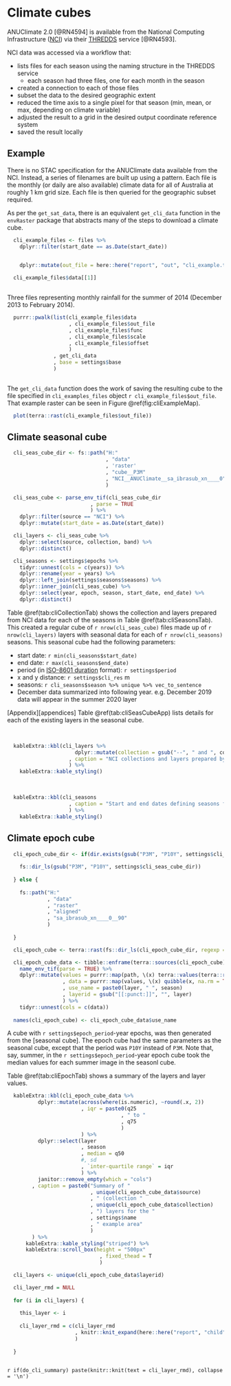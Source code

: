 
# Climate cubes

ANUClimate 2.0 [@RN4594] is available from the National Computing Infrastructure ([NCI](https://nci.org.au/)) via their [THREDDS](https://docs.unidata.ucar.edu/tds/4.6/adminguide/) service [@RN4593].

NCI data was accessed via a workflow that:

* lists files for each season using the naming structure in the THREDDS service
    + each season had three files, one for each month in the season
* created a connection to each of those files
* subset the data to the desired geographic extent
* reduced the time axis to a single pixel for that season (min, mean, or max, depending on climate variable)
* adjusted the result to a grid in the desired output coordinate reference system
* saved the result locally

## Example

There is no STAC specification for the ANUClimate data available from the NCI. Instead, a series of filenames are built up using a pattern. Each file is the monthly (or daily are also available) climate data for all of Australia at roughly 1 km grid size. Each file is then queried for the geographic subset required.

As per the `get_sat_data`, there is an equivalent `get_cli_data` function in the `envRaster` package that abstracts many of the steps to download a climate cube.

```r

  cli_example_files <- files %>%
    dplyr::filter(start_date == as.Date(start_date))


    dplyr::mutate(out_file = here::here("report", "out", "cli_example.tif"))
  
  cli_example_files$data[[1]]
  
```

Three files representing monthly rainfall for the summer of 2014 (December 2013 to February 2014).

```r
  
  purrr::pwalk(list(cli_example_files$data
                    , cli_example_files$out_file
                    , cli_example_files$func
                    , cli_example_files$scale
                    , cli_example_files$offset
                    )
               , get_cli_data
               , base = settings$base
               )
  
```

The `get_cli_data` function does the work of saving the resulting cube to the file specified in `cli_examples_files` object `r cli_example_files$out_file`. That example raster can be seen in Figure \@ref(fig:cliExampleMap).

```r

  plot(terra::rast(cli_example_files$out_file))

```

## Climate seasonal cube

```r

  cli_seas_cube_dir <- fs::path("H:"
                                , "data"
                                , 'raster'
                                , "cube__P3M"
                                , "NCI__ANUClimate__sa_ibrasub_xn____0"
                                )

  cli_seas_cube <- parse_env_tif(cli_seas_cube_dir
                           , parse = TRUE
                           ) %>%
    dplyr::filter(source == "NCI") %>%
    dplyr::mutate(start_date = as.Date(start_date))

  cli_layers <- cli_seas_cube %>%
    dplyr::select(source, collection, band) %>%
    dplyr::distinct()

  cli_seasons <- settings$epochs %>%
    tidyr::unnest(cols = c(years)) %>%
    dplyr::rename(year = years) %>%
    dplyr::left_join(settings$seasons$seasons) %>%
    dplyr::inner_join(cli_seas_cube) %>%
    dplyr::select(year, epoch, season, start_date, end_date) %>%
    dplyr::distinct()

```

Table \@ref(tab:cliCollectionTab) shows the collection and layers prepared from NCI data for each of the seasons in Table \@ref(tab:cliSeasonsTab). This created a regular cube of `r nrow(cli_seas_cube)` files made up of `r nrow(cli_layers)` layers with seasonal data for each of `r nrow(cli_seasons)` seasons. This seasonal cube had the following parameters:

* start date: `r min(cli_seasons$start_date)`
* end date: `r max(cli_seasons$end_date)`
* period (in [ISO-8601 duration](https://www.digi.com/resources/documentation/digidocs/90001488-13/reference/r_iso_8601_duration_format.htm) format): `r settings$period`
* x and y distance: `r settings$cli_res` m
* seasons: `r cli_seasons$season %>% unique %>% vec_to_sentence`
* December data summarized into following year. e.g. December 2019 data will appear in the summer 2020 layer

[Appendix][appendices] Table \@ref(tab:cliSeasCubeApp) lists details for each of the existing layers in the seasonal cube.

<br>

```r
  
  kableExtra::kbl(cli_layers %>%
                      dplyr::mutate(collection = gsub("--", " and ", collection))
                    , caption = "NCI collections and layers prepared by envRas"
                    ) %>%
    kableExtra::kable_styling()

```

<br>

```r

  kableExtra::kbl(cli_seasons
                    , caption = "Start and end dates defining seasons for preparing NCI layers"
                    ) %>%
    kableExtra::kable_styling()

```

## Climate epoch cube

```r

  cli_epoch_cube_dir <- if(dir.exists(gsub("P3M", "P10Y", settings$cli_seas_cube_dir))) {
    
    fs::dir_ls(gsub("P3M", "P10Y", settings$cli_seas_cube_dir))
    
  } else {
  
    fs::path("H:"
             , "data"
             , "raster"
             , "aligned"
             , "sa_ibrasub_xn____0__90"
             )
    
  }

  cli_epoch_cube <- terra::rast(fs::dir_ls(cli_epoch_cube_dir, regexp = "tif$"))

  cli_epoch_cube_data <- tibble::enframe(terra::sources(cli_epoch_cube), name = NULL, value = "path") %>%
    name_env_tif(parse = TRUE) %>%
    dplyr::mutate(values = purrr::map(path, \(x) terra::values(terra::rast(x)))
                  , data = purrr::map(values, \(x) quibble(x, na.rm = TRUE))
                  , use_name = paste0(layer, " ", season)
                  , layerid = gsub("[[:punct:]]", "", layer)
                  ) %>%
    tidyr::unnest(cols = c(data))
  
  names(cli_epoch_cube) <- cli_epoch_cube_data$use_name

```

A cube with `r settings$epoch_period`-year epochs, was then generated from the [seasonal cube]. The epoch cube had the same parameters as the seasonal cube, except that the period was `P10Y` instead of `P3M`. Note that, say, summer, in the `r settings$epoch_period`-year epoch cube took the median values for each summer image in the seasonl cube.

Table \@ref(tab:cliEpochTab) shows a summary of the layers and layer values.

```r

  kableExtra::kbl(cli_epoch_cube_data %>%
          dplyr::mutate(across(where(is.numeric), ~round(.x, 2))
                        , iqr = paste0(q25
                                     , " to "
                                     , q75
                                     )
                        ) %>%
          dplyr::select(layer
                        , season
                        , median = q50
                        #, sd
                        , `inter-quartile range` = iqr
                        ) %>%
          janitor::remove_empty(which = "cols")
        , caption = paste0("Summary of "
                           , unique(cli_epoch_cube_data$source)
                           , " (collection "
                           , unique(cli_epoch_cube_data$collection)
                           , ") layers for the "
                           , settings$name
                           , " example area"
                           )
        ) %>%
      kableExtra::kable_styling("striped") %>%
      kableExtra::scroll_box(height = "500px"
                              , fixed_thead = T
                              )

```

```r

  cli_layers <- unique(cli_epoch_cube_data$layerid)

  cli_layer_rmd = NULL
  
  for (i in cli_layers) {
    
    this_layer <- i
    
    cli_layer_rmd = c(cli_layer_rmd
                      , knitr::knit_expand(here::here("report", "child", "cli_layer_rmd.Rmd"))
                      )
    
  }
  
```

`r if(do_cli_summary) paste(knitr::knit(text = cli_layer_rmd), collapse = '\n')`
